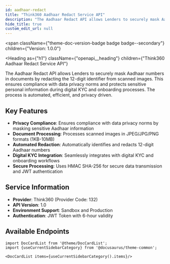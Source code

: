 ```yaml
---
id: aadhaar-redact
title: "Think360 Aadhaar Redact Service API"
description: "The Aadhaar Redact API allows Lenders to securely mask Aadhaar numbers in documents by redacting the 12-digit identifier from scanned images. This ensures compliance with data privacy norms and protects sensitive personal information during digital KYC and onboarding processes."
hide_title: true
custom_edit_url: null
---
```



<span
  className={"theme-doc-version-badge badge badge--secondary"}
  children={"Version: 1.0.0"}
>
</span>

<Heading
  as={"h1"}
  className={"openapi__heading"}
  children={"Think360 Aadhaar Redact Service API"}
>
</Heading>

The Aadhaar Redact API allows Lenders to securely mask Aadhaar numbers in documents by redacting the 12-digit identifier from scanned images. This ensures compliance with data privacy norms and protects sensitive personal information during digital KYC and onboarding processes. The process is automated, efficient, and privacy driven.

## Key Features

- **Privacy Compliance**: Ensures compliance with data privacy norms by masking sensitive Aadhaar information
- **Document Processing**: Processes scanned images in JPEG/JPG/PNG formats (1KB-10MB)
- **Automated Redaction**: Automatically identifies and redacts 12-digit Aadhaar numbers
- **Digital KYC Integration**: Seamlessly integrates with digital KYC and onboarding workflows
- **Secure Processing**: Uses HMAC SHA-256 for secure data transmission and JWT authentication

## Service Information

- **Provider**: Think360 (Provider Code: 132)
- **API Version**: 1.0
- **Environment Support**: Sandbox and Production
- **Authentication**: JWT Token with 6-hour validity

## Available Endpoints

```mdx-code-block
import DocCardList from '@theme/DocCardList';
import {useCurrentSidebarCategory} from '@docusaurus/theme-common';

<DocCardList items={useCurrentSidebarCategory().items}/>
```
      